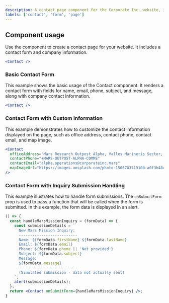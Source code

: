 ```yaml
---
description: A contact page component for the Corporate Inc. website, integrating a contact form for user inquiries.
labels: ['contact', 'form', 'page']
---
```


## Component usage

Use the component to create a contact page for your website. It includes a contact form and company information.

```jsx
<Contact />
```
### Basic Contact Form
This example shows the basic usage of the Contact component. It renders a contact form with fields for name, email, phone, subject, and message, along with company contact information.
```jsx
<Contact />
```
### Contact Form with Custom Information
This example demonstrates how to customize the contact information displayed on the page, such as office address, contact phone, contact email, and map image.
```jsx
<Contact
  officeAddress="Mars Research Outpost Alpha, Valles Marineris Sector, Mars"
  contactPhone="+MARS-OUTPOST-ALPHA-COMMS"
  contactEmail="alpha.operations@corporateinc.mars"
  mapImageUrl="https://images.unsplash.com/photo-1506703719100-a0f3b48c0f85?ixlib=rb-4.0.3&auto=format&fit=crop&w=1024&q=80"
/>
```
### Contact Form with Inquiry Submission Handling
This example illustrates how to handle form submissions.  The `onSubmitForm` prop is used to pass a function that will be called when the form is submitted.  In this example, the form data is displayed in an alert.
```jsx
() => {
  const handleMarsMissionInquiry = (formData) => {
    const submissionDetails = `
      New Mars Mission Inquiry:
      --------------------------
      Name: ${formData.firstName} ${formData.lastName}
      Email: ${formData.email}
      Phone: ${formData.phone || 'Not provided'}
      Subject: ${formData.subject}
      Message: 
      ${formData.message}
      --------------------------
      (Simulated submission - data not actually sent)
    `;
    alert(submissionDetails);
  };
  return <Contact onSubmitForm={handleMarsMissionInquiry} />;
}